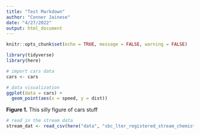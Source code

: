 ```yaml
---
title: "Test Markdown"
author: "Conner Jainese"
date: "4/27/2022"
output: html_document
---
```


```r
knitr::opts_chunk$set(echo = TRUE, message = FALSE, warning = FALSE)

library(tidyverse)
library(here)

```



```r
# import cars data 
cars <- cars

```

```r
# data visualization
ggplot(data = cars) +
  geom_point(aes(x = speed, y = dist))

```

**Figure 1.** This silly figure of cars stuff


```r
# read in the stream data 
stream_dat <- read_csv(here("data", "sbc_lter_registered_stream_chemistry.csv"))

```



